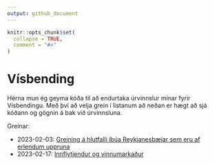 ```yaml
---
output: github_document
---
```


<!-- README.md is generated from README.Rmd. Please edit that file -->

```r
knitr::opts_chunk$set(
  collapse = TRUE,
  comment = "#>"
)
```

# Vísbending

Hérna mun ég geyma kóða til að endurtaka úrvinnslur mínar fyrir Vísbendingu. Með því að velja grein í listanum að neðan er hægt að sjá kóðann og gögnin á bak við úrvinnsluna.

Greinar:

* 2023-02-03: [Greining á hlutfalli íbúa Reykjanesbæjar sem eru af erlendum uppruna](https://github.com/bgautijonsson/visbending/tree/master/2023-02-03)
* 2023-02-17: [Innflytjendur og vinnumarkaður](https://github.com/bgautijonsson/visbending/tree/master/2023-02-17)
